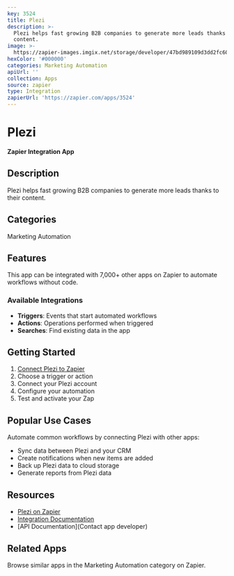 ```yaml
---
key: 3524
title: Plezi
description: >-
  Plezi helps fast growing B2B companies to generate more leads thanks to their
  content.
image: >-
  https://zapier-images.imgix.net/storage/developer/47bd989109d3dd2fc606211bbf748f9a.png?auto=format%2Ccompress&ixlib=python-3.0.0&q=50
hexColor: '#000000'
categories: Marketing Automation
apiUrl: ''
collection: Apps
source: zapier
type: Integration
zapierUrl: 'https://zapier.com/apps/3524'
---
```

# Plezi

**Zapier Integration App**

## Description

Plezi helps fast growing B2B companies to generate more leads thanks to their content.

## Categories

Marketing Automation

## Features

This app can be integrated with 7,000+ other apps on Zapier to automate workflows without code.

### Available Integrations

- **Triggers**: Events that start automated workflows
- **Actions**: Operations performed when triggered
- **Searches**: Find existing data in the app

## Getting Started

1. [Connect Plezi to Zapier](https://zapier.com/apps/3524)
2. Choose a trigger or action
3. Connect your Plezi account
4. Configure your automation
5. Test and activate your Zap

## Popular Use Cases

Automate common workflows by connecting Plezi with other apps:

- Sync data between Plezi and your CRM
- Create notifications when new items are added
- Back up Plezi data to cloud storage
- Generate reports from Plezi data

## Resources

- [Plezi on Zapier](https://zapier.com/apps/3524)
- [Integration Documentation](https://zapier.com/apps/3524/integrations)
- [API Documentation](Contact app developer)

## Related Apps

Browse similar apps in the Marketing Automation category on Zapier.
